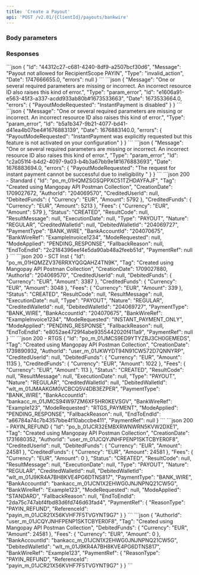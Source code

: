```yaml
---
title: 'Create a Payout'  
api: 'POST /v2.01/{ClientId}/payouts/bankwire'  
---
```





### Body parameters  

<Tag3 />  

<AuthorId1 />  

<DebitedFunds3 />  

<Fees2 />  

<DebitedWalletId />  

<BankAccountId />  

<BankWireRef />  

<PayoutModeRequested />  

<PaymentRef />

### Responses  

<AccordionGroup>

<Accordion title="200">  

<IdResponse />  

<Tag2Response />  

<CreationDateResponse />  

<AuthorId1Response />  

<CreditedUserId1Response />  

<DebitedFunds3Response />  

<CreditedFunds3Response />  

<Fees2Response />  

<Status2Response />  

<ResultCodeResponse />  

<ResultMessageResponse />  

<ExecutionDateResponse />  

<TypeResponse />  

<NatureResponse />  

<CreditedWalletId1Response />  

<DebitedWalletIdResponse />  

<PaymentType2Response />  

<BankAccountIdResponse />  

<BankWireRefResponse />  

<ModeRequestedResponse />  

<ModeAppliedResponse />  

<FallbackReasonResponse />  

<EndToEndIdResponse />

<PaymentRefResponse />

</Accordion>

</AccordionGroup>

<AccordionGroup>

<Accordion title="400 - Payout not allowed to PAYIN-scope Recipient">
```json
{
    "Id": "44312c27-c681-4240-8df9-a2507bcf30d6",
    "Message": "Payout not allowed for RecipientScope PAYIN",
    "Type": "invalid_action",
    "Date": 1747666655.0,
    "errors": null
}
```
</Accordion>

<Accordion title="400 - Instant payout is deactivated">
```json
{
    "Message": "One or several required parameters are missing or incorrect. An incorrect resource ID also raises this kind of error.",
    "Type": "param_error",
    "Id": "e1606a91-e563-45f3-a337-acdd933ab80b#1673533663",
    "Date": 1673533664.0,
    "errors": {
        "PayoutModeRequested": "InstantPayment is disabled"
    }
}  
 ```  
 </Accordion>

<Accordion title="400 - Instant payout is deactivated (INSTANT_PAYMENT_ONLY requested)">
```json
{
    "Message": "One or several required parameters are missing or incorrect. An incorrect resource ID also raises this kind of error.",
    "Type": "param_error",
    "Id": "b5a1b347-9b21-4077-bd41-d41ea4b07be4#1676883139",
    "Date": 1676883140.0,
    "errors": {
        "PayoutModeRequested": "InstantPayment was explicitly requested but this feature is not activated on your configuration"
    }
}  
 ```  
</Accordion>

<Accordion title="400 - Destination bank not eligible for instant payout">
```json
{
    "Message": "One or several required parameters are missing or incorrect. An incorrect resource ID also raises this kind of error.",
    "Type": "param_error",
    "Id": "c2a051f4-b4d2-4097-9a03-b4b3a67bb9e1#1676883693",
    "Date": 1676883694.0,
    "errors": {
        "PayoutModeRequested": "The request for instant payment cannot be successful due to ineligibility "
    }
}  
```
</Accordion>

</AccordionGroup>  

<ResponseExample>
```json 200 - Standard
{
    "Id": "po_m_01HQMZSGSQPPXC51TZHDAYFAJF",
    "Tag": "Created using Mangopay API Postman Collection",
    "CreationDate": 1709027672,
    "AuthorId": "204069570",
    "CreditedUserId": null,
    "DebitedFunds": {
        "Currency": "EUR",
        "Amount": 5792
    },
    "CreditedFunds": {
        "Currency": "EUR",
        "Amount": 5213
    },
    "Fees": {
        "Currency": "EUR",
        "Amount": 579
    },
    "Status": "CREATED",
    "ResultCode": null,
    "ResultMessage": null,
    "ExecutionDate": null,
    "Type": "PAYOUT",
    "Nature": "REGULAR",
    "CreditedWalletId": null,
    "DebitedWalletId": "204069727",
    "PaymentType": "BANK_WIRE",
    "BankAccountId": "204070675",
    "BankWireRef": "ExampleInvoice1234",
    "ModeRequested": null,
    "ModeApplied": "PENDING_RESPONSE",
    "FallbackReason": null,
    "EndToEndId": "2c2184396eef4e5da90ab48a2feeb51d",
    "PaymentRef": null
}  
```
```json 200 - SCT Inst
{
    "Id": "po_m_01HQMZZV376RRXYQGQAHZ4TN9K",
    "Tag": "Created using Mangopay API Postman Collection",
    "CreationDate": 1709027880,
    "AuthorId": "204069570",
    "CreditedUserId": null,
    "DebitedFunds": {
        "Currency": "EUR",
        "Amount": 3387
    },
    "CreditedFunds": {
        "Currency": "EUR",
        "Amount": 3048
    },
    "Fees": {
        "Currency": "EUR",
        "Amount": 339
    },
    "Status": "CREATED",
    "ResultCode": null,
    "ResultMessage": null,
    "ExecutionDate": null,
    "Type": "PAYOUT",
    "Nature": "REGULAR",
    "CreditedWalletId": null,
    "DebitedWalletId": "204069727",
    "PaymentType": "BANK_WIRE",
    "BankAccountId": "204070675",
    "BankWireRef": "ExampleInvoice1234",
    "ModeRequested": "INSTANT_PAYMENT_ONLY",
    "ModeApplied": "PENDING_RESPONSE",
    "FallbackReason": null,
    "EndToEndId": "e8052ae4729f4abe9355442020f411a9",
    "PaymentRef": null
}  
```
```json 200 - RTGS
{
    "Id": "po_m_01JMCS9ED9YTYZBJ3CH0GEMEDS",
    "Tag": "Created using Mangopay API Postman Collection",
    "CreationDate": 1739890932,
    "AuthorId": "user_m_01JKWYDT94N91CW572D7QNNYRP",
    "CreditedUserId": null,
    "DebitedFunds": {
        "Currency": "EUR",
        "Amount": 1135
    },
    "CreditedFunds": {
        "Currency": "EUR",
        "Amount": 1022
    },
    "Fees": {
        "Currency": "EUR",
        "Amount": 113
    },
    "Status": "CREATED",
    "ResultCode": null,
    "ResultMessage": null,
    "ExecutionDate": null,
    "Type": "PAYOUT",
    "Nature": "REGULAR",
    "CreditedWalletId": null,
    "DebitedWalletId": "wlt_m_01JMAAKGM0VCBCQ5V4DB3EZPER",
    "PaymentType": "BANK_WIRE",
    "BankAccountId": "bankacc_m_01JMCS94W97ZM6XF5HR0KEVSGV",
    "BankWireRef": "Example123",
    "ModeRequested": "RTGS_PAYMENT",
    "ModeApplied": "PENDING_RESPONSE",
    "FallbackReason": null,
    "EndToEndId": "a66784a74c7b4357bbe4f10abccbe411",
    "PaymentRef": null
}
```
```json 200 - PAYIN_REFUND
{
    "Id": "po_b_01JCR32EMBXRWNWRN5KVW2DXE1",
    "Tag": "Created using Mangopay API Postman Collection",
    "CreationDate": 1731680352,
    "AuthorId": "user_m_01JCQYJNHFPENP1SKTCBYER0F8",
    "CreditedUserId": null,
    "DebitedFunds": {
        "Currency": "EUR",
        "Amount": 24581
    },
    "CreditedFunds": {
        "Currency": "EUR",
        "Amount": 24581
    },
    "Fees": {
        "Currency": "EUR",
        "Amount": 0
    },
    "Status": "CREATED",
    "ResultCode": null,
    "ResultMessage": null,
    "ExecutionDate": null,
    "Type": "PAYOUT",
    "Nature": "REGULAR",
    "CreditedWalletId": null,
    "DebitedWalletId": "wlt_m_01J9KR4A7BH8KVE4PG6DTNS817",
    "PaymentType": "BANK_WIRE",
    "BankAccountId": "bankacc_m_01JCN1X2EHWG0JNJNPNQ21CW5G",
    "BankWireRef": "Example123",
    "ModeRequested": null,
    "ModeApplied": "STANDARD",
    "FallbackReason": null,
    "EndToEndId": "2da75c747abf4fbd83d6fd746d63fad4",
    "PaymentRef": {
        "ReasonType": "PAYIN_REFUND",
        "ReferenceId": "payin_m_01JCR21X56KVHF7F5TVGYNT9G7"
    }
}
```
</ResponseExample>



<RequestExample>  
  <RestCreatePayout />
  <PhpCreatePayout />
  <NodeCreatePayout />
  <RubyCreatePayout />
  <JavaCreatePayout />
  <PythonCreatePayout />
  <NetCreatePayout />
</RequestExample>

<RequestExample>
  ```json
{
	"AuthorId": "user_m_01JCQYJNHFPENP1SKTCBYER0F8",
  "Tag": "Created using Mangopay API Postman Collection",
  "DebitedFunds": {
      "Currency": "EUR",
      "Amount": 24581
  },
  "Fees": {
      "Currency": "EUR",
      "Amount": 0
  },
  "BankAccountId": "bankacc_m_01JCN1X2EHWG0JNJNPNQ21CW5G",
  "DebitedWalletId": "wlt_m_01J9KR4A7BH8KVE4PG6DTNS817",
  "BankWireRef": "Example123",
	"PaymentRef": {
    "ReasonType": "PAYIN_REFUND",
    "ReferenceId": "payin_m_01JCR21X56KVHF7F5TVGYNT9G7"
	}
}
```
</RequestExample>